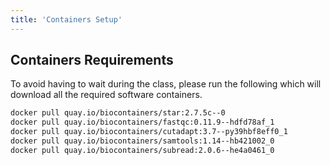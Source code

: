 ```yaml
---
title: 'Containers Setup'
---
```



## Containers Requirements

To avoid having to wait during the class, please run the following which will download all the
required software containers.

```bash
docker pull quay.io/biocontainers/star:2.7.5c--0
docker pull quay.io/biocontainers/fastqc:0.11.9--hdfd78af_1
docker pull quay.io/biocontainers/cutadapt:3.7--py39hbf8eff0_1
docker pull quay.io/biocontainers/samtools:1.14--hb421002_0
docker pull quay.io/biocontainers/subread:2.0.6--he4a0461_0
```
